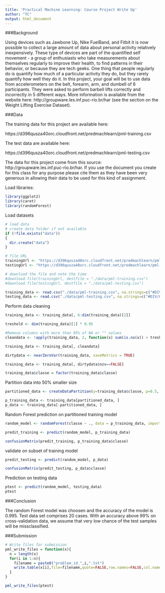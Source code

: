 ```yaml
---
title: 'Practical Machine Learning: Course Project Write Up'
author: "TC"
output: html_document
---
```


###Background

Using devices such as Jawbone Up, Nike FuelBand, and Fitbit it is now possible to collect a large amount of data about personal activity relatively inexpensively. These type of devices are part of the quantified self movement - a group of enthusiasts who take measurements about themselves regularly to improve their health, to find patterns in their behavior, or because they are tech geeks. One thing that people regularly do is quantify how much of a particular activity they do, but they rarely quantify how well they do it. In this project, your goal will be to use data from accelerometers on the belt, forearm, arm, and dumbell of 6 participants. They were asked to perform barbell lifts correctly and incorrectly in 5 different ways. More information is available from the website here: http://groupware.les.inf.puc-rio.br/har (see the section on the Weight Lifting Exercise Dataset). 

###Data 

The training data for this project are available here: 

https://d396qusza40orc.cloudfront.net/predmachlearn/pml-training.csv

The test data are available here: 

https://d396qusza40orc.cloudfront.net/predmachlearn/pml-testing.csv

The data for this project come from this source: http://groupware.les.inf.puc-rio.br/har. If you use the document you create for this class for any purpose please cite them as they have been very generous in allowing their data to be used for this kind of assignment. 

Load libraries:
```r
library(ggplot2)
library(caret)
library(randomForest)
```

Load datasets
```r
# load data
# create data folder if not available
if (!file.exists("data")) 
{
  dir.create("data")
}

# file URL
trainingUrl <- "https://d396qusza40orc.cloudfront.net/predmachlearn/pml-training.csv"
testingUrl <- "https://d396qusza40orc.cloudfront.net/predmachlearn/pml-testing.csv"

# download the file and note the time
#download.file(trainingUrl, destfile = "./data/pml-training.csv")
#download.file(testingUrl, destfile = "./data/pml-testing.csv")

training_data <- read.csv("./data/pml-training.csv", na.strings=c("#DIV/0!"), row.names = 1)
testing_data <- read.csv("./data/pml-testing.csv", na.strings=c("#DIV/0!"), row.names = 1)
```

Perform data cleaning
```r
training_data <- training_data[, 6:dim(training_data)[2]]

treshold <- dim(training_data)[1] * 0.95

#Remove columns with more than 95% of NA or "" values
cleandata <- !apply(training_data, 2, function(x) sum(is.na(x)) > treshold  || sum(x=="") > treshold)

training_data <- training_data[, cleandata]

dirtydata <- nearZeroVar(training_data, saveMetrics = TRUE)

training_data <- training_data[, dirtydata$nzv==FALSE]

training_data$classe = factor(training_data$classe)
```


Partition data into 50% smaller size
```r
partitioned_data <- createDataPartition(y=training_data$classe, p=0.5, list=FALSE)

p_training_data <- training_data[partitioned_data, ] 
p_data <- training_data[-partitioned_data, ]
```

Random Forest prediction on partitioned training model
```r
random_model <- randomForest(classe ~ ., data = p_training_data, importance = TRUE, ntrees = 10)

predit_training <- predict(random_model, p_training_data)

confusionMatrix(predit_training, p_training_data$classe)
```

validate on subset of training model
```r
predit_testing <- predict(random_model, p_data)

confusionMatrix(predit_testing, p_data$classe)
```

Prediction on testing data
```r
ptest <- predict(random_model, testing_data)
ptest
```


###Conclusion

The random Forest model was choosen and the accuracy of the model is 0.995. Test data set comprises 20 cases. With an accuracy above 99% on cross-validation data, we assume that very low chance of the test samples will be missclassified.


###Submission
```r
# Write files for submission
pml_write_files = function(x){
  n = length(x)
  for(i in 1:n){
    filename = paste0("problem_id_",i,".txt")
    write.table(x[i],file=filename,quote=FALSE,row.names=FALSE,col.names=FALSE)
  }
}

pml_write_files(ptest)
```